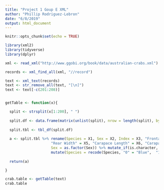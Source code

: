 ```yaml
---
title: "Project 1 Goup E XML"
author: "Phillip Rodriguez-Lebron"
date: "6/8/2019"
output: html_document
---
```


```r
knitr::opts_chunk$set(echo = TRUE)
```

```r

library(xml2)
library(tidyverse)
library(dplyr)

```

```r

xml <- read_xml("http://www.ggobi.org/book/data/australian-crabs.xml")

records <- xml_find_all(xml, "//record")

text <- xml_text(records)
text <- str_remove_all(text, "[\n]")
text <- text[-c(201:208)]


getTable <- function(x){

  split <- strsplit(x[1:200], " ")
  
  split.df <- data.frame(matrix(unlist(split), nrow = length(split), byrow = TRUE),                   stringsAsFactors = FALSE)
  
  split.tbl <- tbl_df(split.df)
  
  a <- split.tbl %>% rename(Species = X1, Sex = X2, Index = X3, "Frontal Lip" = X4,
                     "Rear Width" = X5, "Carapace Length" = X6, "Carapace Width" = X7,                       "Body Depth" = X8) %>% mutate(Species = as.factor(Species), 
                     Sex = as.factor(Sex)) %>% mutate_if(is.character, as.numeric) %>%
                     mutate(Species = recode(Species, "0" = "Blue",  "1" = "Orange")) %>%  mutate(Sex = recode(Sex, "0" = "Male", "1" = "Female"))
  
  return(a)

}

crab.table <- getTable(text)
crab.table

```